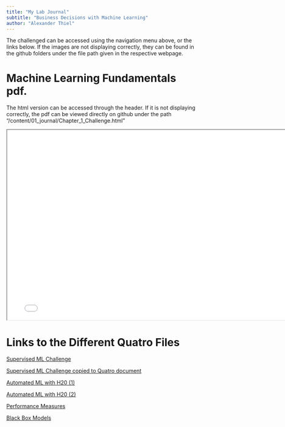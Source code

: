 ```yaml
---
title: "My Lab Journal"
subtitle: "Business Decisions with Machine Learning"
author: "Alexander Thiel"
---
```


The challenged can be accessed using the navigation menu above, or the links below. If the images are not displaying correctly, they can be found in the github folders under the file path given in the respective webpage.


# Machine Learning Fundamentals pdf.


::: callout-note
The html version can be accessed through the header. If it is not displaying correctly, the pdf can be viewed directly on github under the path "/content/01_journal/Chapter_1_Challenge.html"
:::

```{=html}
<iframe width="780" height="500" src="content/01_journal/Chapter_1_Challenge.html" title="Fundamentals Challenge"></iframe>
```


# Links to the Different Quatro Files

  [Supervised ML Challenge](content/01_journal/01_tidyverse.qmd)
  
  [Supervised ML Challenge copied to Quatro document](content/01_journal/challenge_1_backup.qmd)
  
  [Automated ML with H20 (1)](content/01_journal/03_data_wrangling.qmd)
  
  [Automated ML with H20 (2)](content/01_journal/04_data_visualization.qmd)

  [Performance Measures](content/01_journal/performance_tester.qmd)
  
  [Black Box Models](content/01_journal/blackBox_tester.qmd)
